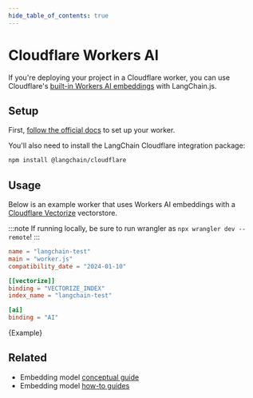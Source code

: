 ```yaml
---
hide_table_of_contents: true
---
```


# Cloudflare Workers AI

If you're deploying your project in a Cloudflare worker, you can use Cloudflare's [built-in Workers AI embeddings](https://developers.cloudflare.com/workers-ai/) with LangChain.js.

## Setup

First, [follow the official docs](https://developers.cloudflare.com/workers-ai/get-started/workers-wrangler/) to set up your worker.

You'll also need to install the LangChain Cloudflare integration package:


<IntegrationInstallTooltip></IntegrationInstallTooltip>

```bash npm2yarn
npm install @langchain/cloudflare
```

## Usage

Below is an example worker that uses Workers AI embeddings with a [Cloudflare Vectorize](/docs/integrations/vectorstores/cloudflare_vectorize) vectorstore.

:::note
If running locally, be sure to run wrangler as `npx wrangler dev --remote`!
:::

```toml
name = "langchain-test"
main = "worker.js"
compatibility_date = "2024-01-10"

[[vectorize]]
binding = "VECTORIZE_INDEX"
index_name = "langchain-test"

[ai]
binding = "AI"
```


<CodeBlock language="typescript">{Example}</CodeBlock>


## Related

- Embedding model [conceptual guide](/docs/concepts/#embedding-models)
- Embedding model [how-to guides](/docs/how_to/#embedding-models)
